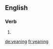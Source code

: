 ==English==

===Verb===
{{head|en|present participle}}

# {{present participle of|yean|lang=en|nocat=1}}

[[de:yeaning]]
[[fr:yeaning]]